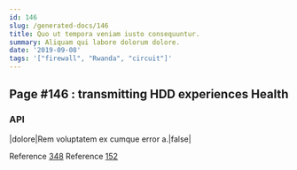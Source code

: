 ```yaml
---
id: 146
slug: /generated-docs/146
title: Quo ut tempora veniam iusto consequuntur.
summary: Aliquam qui labore dolorum dolore.
date: '2019-09-08'
tags: '["firewall", "Rwanda", "circuit"]'
---
```


## Page #146 : transmitting HDD experiences Health
### API

|dolore|Rem voluptatem ex cumque error a.|false|

Reference [348](/generated-docs/348)
Reference [152](/generated-docs/152)


<Partial />



